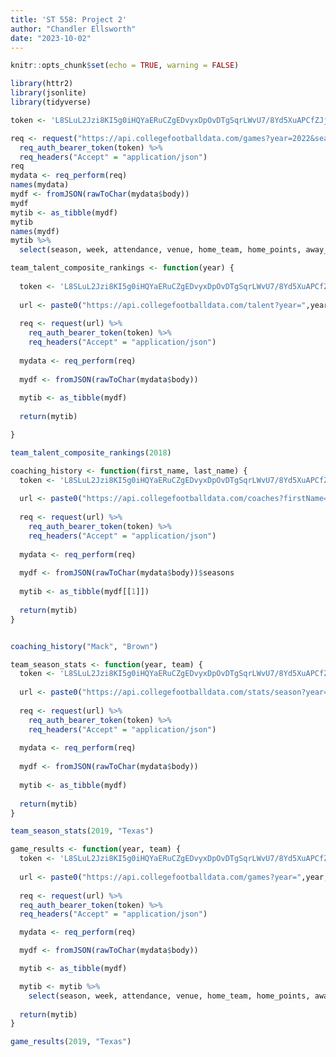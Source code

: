 ```yaml
---
title: 'ST 558: Project 2'
author: "Chandler Ellsworth"
date: "2023-10-02"
---
```


```r
knitr::opts_chunk$set(echo = TRUE, warning = FALSE)

```


```r
library(httr2)
library(jsonlite)
library(tidyverse)
```


```r
token <- 'L8SLuL2Jzi8KI5g0iHQYaERuCZgEDvyxDpOvDTgSqrLWvU7/8Yd5XuAPCfZJjMCJ'

req <- request("https://api.collegefootballdata.com/games?year=2022&seasonType=regular&team=Ohio%20State") %>% 
  req_auth_bearer_token(token) %>% 
  req_headers("Accept" = "application/json")
req
mydata <- req_perform(req)
names(mydata)
mydf <- fromJSON(rawToChar(mydata$body))
mydf
mytib <- as_tibble(mydf)
mytib
names(mydf)
mytib %>%
  select(season, week, attendance, venue, home_team, home_points, away_team, away_points, excitement_index)

```

```r
team_talent_composite_rankings <- function(year) {
  
  token <- 'L8SLuL2Jzi8KI5g0iHQYaERuCZgEDvyxDpOvDTgSqrLWvU7/8Yd5XuAPCfZJjMCJ'
  
  url <- paste0("https://api.collegefootballdata.com/talent?year=",year)
  
  req <- request(url) %>% 
    req_auth_bearer_token(token) %>% 
    req_headers("Accept" = "application/json")
  
  mydata <- req_perform(req)
  
  mydf <- fromJSON(rawToChar(mydata$body))
  
  mytib <- as_tibble(mydf)
  
  return(mytib)

}

team_talent_composite_rankings(2018)


```


```r
coaching_history <- function(first_name, last_name) {
  token <- 'L8SLuL2Jzi8KI5g0iHQYaERuCZgEDvyxDpOvDTgSqrLWvU7/8Yd5XuAPCfZJjMCJ'
  
  url <- paste0("https://api.collegefootballdata.com/coaches?firstName=",first_name,"&lastName=",last_name)
  
  req <- request(url) %>% 
    req_auth_bearer_token(token) %>% 
    req_headers("Accept" = "application/json")
  
  mydata <- req_perform(req)
  
  mydf <- fromJSON(rawToChar(mydata$body))$seasons
  
  mytib <- as_tibble(mydf[[1]])
  
  return(mytib)
}


coaching_history("Mack", "Brown")


```


```r
team_season_stats <- function(year, team) {
  token <- 'L8SLuL2Jzi8KI5g0iHQYaERuCZgEDvyxDpOvDTgSqrLWvU7/8Yd5XuAPCfZJjMCJ'
  
  url <- paste0("https://api.collegefootballdata.com/stats/season?year=",year,"&team=",team)
  
  req <- request(url) %>% 
    req_auth_bearer_token(token) %>% 
    req_headers("Accept" = "application/json")
  
  mydata <- req_perform(req)
  
  mydf <- fromJSON(rawToChar(mydata$body))
  
  mytib <- as_tibble(mydf)
  
  return(mytib)
}

team_season_stats(2019, "Texas")
```


```r
game_results <- function(year, team) {
  token <- 'L8SLuL2Jzi8KI5g0iHQYaERuCZgEDvyxDpOvDTgSqrLWvU7/8Yd5XuAPCfZJjMCJ'
  
  url <- paste0("https://api.collegefootballdata.com/games?year=",year,"&seasonType=regular&team=",team)
  
  req <- request(url) %>% 
  req_auth_bearer_token(token) %>% 
  req_headers("Accept" = "application/json")

  mydata <- req_perform(req)

  mydf <- fromJSON(rawToChar(mydata$body))

  mytib <- as_tibble(mydf)

  mytib <- mytib %>%
    select(season, week, attendance, venue, home_team, home_points, away_team, away_points, excitement_index)
  
  return(mytib)
}

game_results(2019, "Texas")
```







